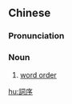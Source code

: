 {{also|词序}}
==Chinese==
{{zh-forms|s=词序}}

===Pronunciation===
{{zh-pron
|m=cíxù
|c=ci4 zeoi6
|cat=n
}}

===Noun===
{{zh-noun}}

# [[word order]]

[[hu:詞序]]